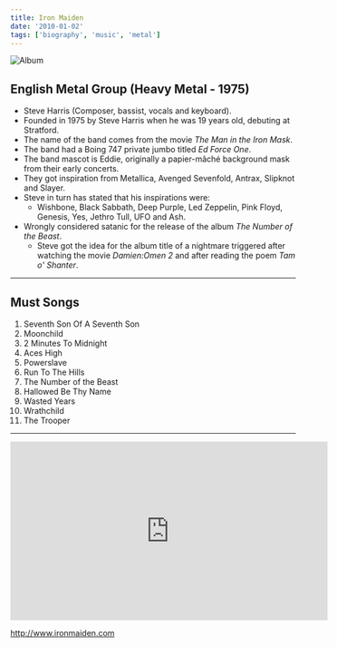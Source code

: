 ```yaml
---
title: Iron Maiden
date: '2010-01-02'
tags: ['biography', 'music', 'metal']
---
```


![Album](/static/images/music/IronMaidenNumberOfTheBeast.jpg "ironmaiden.com")

## English Metal Group (Heavy Metal - 1975) ##

* Steve Harris (Composer, bassist, vocals and keyboard).
* Founded in 1975 by Steve Harris when he was 19 years old, debuting at Stratford. 
* The name of the band comes from the movie *The Man in the Iron Mask*. 
* The band had a Boing 747 private jumbo titled *Ed Force One*.
* The band mascot is Eddie, originally a papier-mâché background mask from their early concerts. 
* They got inspiration from Metallica, Avenged Sevenfold, Antrax, Slipknot and Slayer.
* Steve in turn has stated that his inspirations were: 
	* Wishbone, Black Sabbath, Deep Purple, Led Zeppelin, Pink Floyd, Genesis, Yes, Jethro Tull, UFO and Ash.
* Wrongly considered satanic for the release of the album *The Number of the Beast*. 
	* Steve got the idea for the album title of a nightmare triggered after watching the movie *Damien:Omen 2* and after reading the poem *Tam o' Shanter*.

***

## Must Songs ##

1. Seventh Son Of A Seventh Son
2. Moonchild
3. 2 Minutes To Midnight
4. Aces High
5. Powerslave
6. Run To The Hills
7. The Number of the Beast
8. Hallowed Be Thy Name
9. Wasted Years
10. Wrathchild
11. The Trooper

***

<div className="ytvideo"> <iframe width="560" height="315" src="https://www.youtube-nocookie.com/embed/9qbRHY1l0vc" frameBorder="0"  allowFullScreen=""></iframe></div>

http://www.ironmaiden.com

